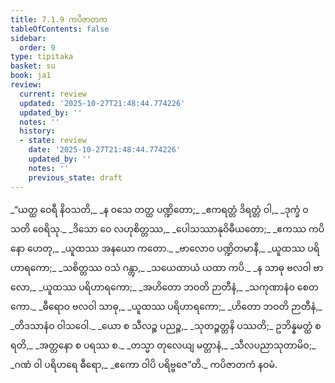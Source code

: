 ```yaml
---
title: 7.1.9 ကပိဇာတက
tableOfContents: false
sidebar:
  order: 9
type: tipitaka
basket: su
book: ja1
review:
  current: review
  updated: '2025-10-27T21:48:44.774226'
  updated_by: ''
  notes: ''
  history:
  - state: review
    date: '2025-10-27T21:48:44.774226'
    updated_by: ''
    notes: ''
    previous_state: draft
---
```



<ReviewStatus review={frontmatter.review} showDetails={true} />

<HypothesisAnnotation frontmatter={frontmatter} />

<DynamicBreadcrumb />

<Division number="61" book="ja1" e="ch" v="22" p="162">

<Paragraph number="1553" type="verses" book="ja1">
_“ယတ္ထ ဝေရီ နိဝသတိ,_  
_န ဝသေ တတ္ထ ပဏ္ဍိတော;_  
_ဧကရတ္တံ ဒိရတ္တံ ဝါ,_  
_ဒုက္ခံ ဝသတိ ဝေရိသု._  

</Paragraph>

</Division>
<Division number="62" book="ja1" e="ch" v="22" p="162">

<Paragraph number="1554" type="verses" book="ja1">
_ဒိသော ဝေ လဟုစိတ္တဿ,_  
_ပေါသဿာနုဝိဓီယတော;_  
_ဧကဿ ကပိနော ဟေတု,_  
_ယူထဿ အနယော ကတော._  

</Paragraph>

</Division>
<Division number="63" book="ja1" e="ch" v="22" p="162">

<Paragraph number="1555" type="verses" book="ja1">
_ဗာလောဝ ပဏ္ဍိတမာနီ,_  
_ယူထဿ ပရိဟာရကော;_  
_သစိတ္တဿ ဝသံ ဂန္တွာ,_  
_သယေထာယံ ယထာ ကပိ._  

</Paragraph>

</Division>
<Division number="64" book="ja1" e="ch" v="22" p="162">

<Paragraph number="1556" type="verses" book="ja1">
_န သာဓု ဗလဝါ ဗာလော,_  
_ယူထဿ ပရိဟာရကော;_  
_အဟိတော ဘဝတိ ဉာတီနံ,_  
_သကုဏာနံဝ စေတကော._  

</Paragraph>

</Division>
<Division number="65" book="ja1" e="ch" v="22" p="163">

<Paragraph number="1557" type="verses" book="ja1">
_ဓီရောဝ ဗလဝါ သာဓု,_  
_ယူထဿ ပရိဟာရကော;_  
_ဟိတော ဘဝတိ ဉာတီနံ,_  
_တိဒသာနံဝ ဝါသဝေါ._  

</Paragraph>

</Division>
<Division number="66" book="ja1" e="ch" v="22" p="163">

<Paragraph number="1558" type="verses" book="ja1">
_ယော စ သီလဉ္စ ပညဉ္စ,_  
_သုတဉ္စတ္တနိ ပဿတိ;_  
ဥဘိန္နမတ္ထံ စရတိ,_  
_အတ္တနော စ ပရဿ စ._  

</Paragraph>

</Division>
<Division number="67" book="ja1" e="ch" v="22" p="163">

<Paragraph number="1559" type="verses" book="ja1">
_တသ္မာ တုလေယျ မတ္တာနံ,_  
_သီလပညာသုတာမိဝ;_  
_ဂဏံ ဝါ ပရိဟရေ ဓီရော,_  
_ဧကော ဝါပိ ပရိဗ္ဗဇေ”တိ._  


</Paragraph>
</Division>

<Paragraph number="1560" type="center" book="ja1">
ကပိဇာတကံ နဝမံ.
</Paragraph>